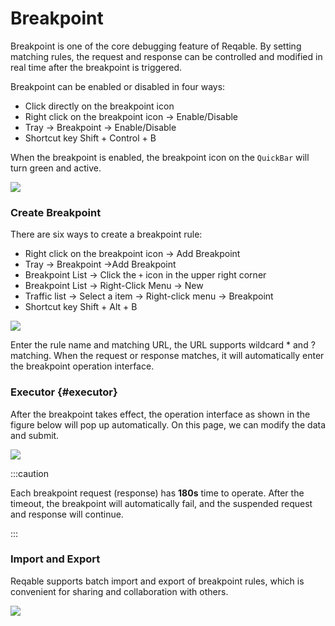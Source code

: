 # Breakpoint


Breakpoint is one of the core debugging feature of Reqable. By setting matching rules, the request and response can be controlled and modified in real time after the breakpoint is triggered.

Breakpoint can be enabled or disabled in four ways:
- Click directly on the breakpoint icon
- Right click on the breakpoint icon -> Enable/Disable
- Tray -> Breakpoint -> Enable/Disable
- Shortcut key <Shortcut>Shift + Control + B</Shortcut>

When the breakpoint is enabled, the breakpoint icon on the `QuickBar` will turn green and active.

![](arts/breakpoint_01.png)

### Create Breakpoint

There are six ways to create a breakpoint rule:
- Right click on the breakpoint icon -> Add Breakpoint
- Tray -> Breakpoint ->Add Breakpoint
- Breakpoint List -> Click the `+` icon in the upper right corner
- Breakpoint List -> Right-Click Menu -> New
- Traffic list -> Select a item -> Right-click menu -> Breakpoint
- Shortcut key <Shortcut>Shift + Alt + B</Shortcut>

![](arts/breakpoint_02.png)

Enter the rule name and matching URL, the URL supports wildcard * and ? matching. When the request or response matches, it will automatically enter the breakpoint operation interface.

### Executor {#executor}

After the breakpoint takes effect, the operation interface as shown in the figure below will pop up automatically. On this page, we can modify the data and submit.

![](arts/breakpoint_03.png)

:::caution

Each breakpoint request (response) has **180s** time to operate. After the timeout, the breakpoint will automatically fail, and the suspended request and response will continue.

:::

### Import and Export

Reqable supports batch import and export of breakpoint rules, which is convenient for sharing and collaboration with others.

![](arts/breakpoint_04.png)